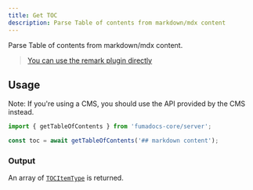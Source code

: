 ```yaml
---
title: Get TOC
description: Parse Table of contents from markdown/mdx content
---
```


Parse Table of contents from markdown/mdx content.

> [You can use the remark plugin directly](/docs/headless/mdx/toc)

## Usage

Note: If you're using a CMS, you should use the API provided by the CMS instead.

```ts
import { getTableOfContents } from 'fumadocs-core/server';

const toc = await getTableOfContents('## markdown content');
```

### Output

An array of [`TOCItemType`](/docs/headless/mdx/toc#output) is returned.
